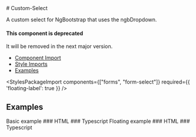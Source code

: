 
<Meta of={CustomSelectStories} />

<div className="d-flex align-items-center justify-content-between">
  # Custom-Select

  <PostComponentDemoLink component="custom-select" />
</div>

<p className="lead">A custom select for NgBootstrap that uses the ngbDropdown.</p>

<PostAlert type="warning">
  <h4 slot="heading">This component is deprecated</h4>
  <p>It will be removed in the next major version.</p>
</PostAlert>

<ul>
  <li>
    <a href="#component-import" target="_self">Component Import</a>
  </li>
  <li>
    <a href="#style-imports" target="_self">Style Imports</a>
  </li>
  <li>
    <a href="#examples" target="_self">Examples</a>
  </li>
</ul>

<NgbComponentImport component="dropdown"/>

<StylesPackageImport components={["forms", "form-select"]}
                     required={{ 'floating-label': true }} />

## Examples

<PostTabs>
  <PostTabHeader slot="tabs" panel="sampleBasic">Basic example</PostTabHeader>
  <PostTabPanel name="sampleBasic">
    ### HTML
    <Source code={SampleBasicHTML} language="html" />
    ### Typescript
    <Source code={SampleBasicTS} language="typescript"/>
  </PostTabPanel>
  <PostTabHeader slot="tabs" panel="sampleFloating">Floating example</PostTabHeader>
  <PostTabPanel name="sampleFloating">
    ### HTML
    <Source code={SampleFloatingHTML} language="html" />
    ### Typescript
    <Source code={SampleFloatingTS} language="typescript"/>
  </PostTabPanel>
</PostTabs>

